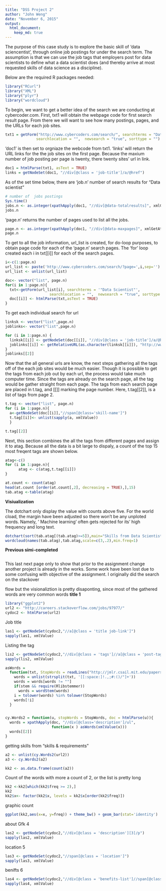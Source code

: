 ```yaml
---
title: "DSS Project 2"
author: "John Weng"
date: "November 6, 2015"
output: 
  html_document:
    keep_md: true
---
```


The purpose of this case study is to explore the basic skill of 'data sciencentist', through online job postings for under the search term. The assumption is that we can use the job tags that employers post for data scientists to define what a data scientist does (and thereby arrive at most requested skills of data science as a discipline).

Below are the required R packages needed:

```r
library("RCurl")
library("XML")
library("plyr")
library("wordcloud")
```

To begin, we want to get a better idea of the search we are conducting at cybercoder.com. First, txt1 will obtain the webpage code for first search result page. From there we will want to see how many postings, pages, and the URLs for each job sites.
```r
txt1 = getForm("http://www.cybercoders.com/search/", searchterms = "Data Scientist",
              searchlocation = "",  newsearch = "true", sorttype = "")
```
'doc1' is then set to orgniaze the webcode from txt1. 'links' will return the URL links for the the job sites on the first page. Because the maxium  number of job posting per page is twenty, there twenty sites' url in link. 
```r
doc1 = htmlParse(txt1, asText = TRUE)
links = getNodeSet(doc1, "//div[@class = 'job-title']/a/@href")
```

As of the set time below, there are 'job.n' number of search results for "Data scientist"
```r
# number of  jobs postings
Sys.time()
jobs.n <- as.integer(xpathApply(doc1, "//div[@data-totalresults]", xmlGetAttr, "data-totalresults"))
jobs.n
```
'page.n' returns the number of pages used to list all the jobs.
```r
page.n <- as.integer(xpathApply(doc1, "//div[@data-maxpages]", xmlGetAttr, "data-maxpages"))
page.n
```

To get to all the job information, url_list is created, for do-loop purposes, to obtain page code for each of the 'page.n' search pages. The 'for' loop created each i in txt[[i]] for each of the search pages.  
```r
i<-c(1:page.n)
url_list <- paste('http://www.cybercoders.com/search/?page=',i,sep='')
url_list <- unlist(url_list)

doc<- vector("list", page.n)
for(i in 1:page.n){
  txt<-getForm(url_list[i], searchterms = '"Data Scientist"',
                    searchlocation = "",  newsearch = "true", sorttype = "")
  doc[[i]] <- htmlParse(txt,asText = TRUE)
}

```

To get each individual search for url
```r
linksk <- vector("list",page.n)
joblinks<- vector("list",page.n)

for (i in 1:page.n) {
  linksk[[i]] <- getNodeSet(doc[[i]], "//div[@class = 'job-title']/a/@href")
  joblinks[[i]] <- getRelativeURL(as.character(linksk[[i]]), "http://www.cybercoders.com/")
}
joblinks[[2]]
```

Now that the all general urls are know, the next steps gathering all the tags off of the each job sites would be much easier. Though it is possible to get the tags from each job out by each url, the process would take much computer time. Since the tags are already on the search page, all the tag would be gather straight from each page. The tags from each search page are placed in t.tag, and [[]] marking the page number. Here, t.tag[[2]], is a list of tags from page 2.
```r

t.tag <- vector("list", page.n)
for (i in 1:page.n){
  a<-getNodeSet(doc[[i]],"//span[@class='skill-name']")
  t.tag[[i]]<- unlist(sapply(a, xmlValue))
  }

t.tag[[2]]
```
Next, this section combines the all the tags from different pages and assign it to atag. Because all the data is a bit large to dispaly, a count of the top 15 most freqent tags are shown below. 

```r
atag<-c()
for (i in 1:page.n){
      atag <- c(atag,t.tag[[i]])
}

at.count <- count(atag) 
head(at.count [order(at.count[,2], decreasing = TRUE),],15)
tab.atag <-table(atag)
```

**Visiualization**

The dotchart only display the value with counts above five.
For the world cload, the margin have been adjusted so there won't be any unploted words. Namely, ' Machine learning' often gets rejected for its' high frequency and long text. 
```r
dotchart(sort(tab.atag[(tab.atag)>=5]),main="Skills from Data Scientist Search(count>=3)",)
wordcloud(names(tab.atag),tab.atag,scale=c(3,.2),min.freq=1)
```


**Previous simi-completed**
```r
```
This last next page only to show that prior to the assignment change another project is already in the works. Some work have been lost due to some confusing with objective of the assignment. I originally did the search on the stackover 

flow but the visionaliztion is pretty disaponting, since most of the gathered words are very common words
**title 1**

```r
library("ggplot2")
url2 <- "http://careers.stackoverflow.com/jobs/97977/"
cydoc2 <- htmlParse(url2)
```

Job title
```r
las1 <- getNodeSet(cydoc2,"//a[@class = 'title job-link']")
sapply(las1, xmlValue)
```
Listing the tag
```r

lis2 <- getNodeSet(cydoc2,"//div[@class = 'tags']//a[@class = 'post-tag job-link']")
sapply(lis2, xmlValue)
```

```r
asWords =
  function(txt, StopWords = readLines("http://jmlr.csail.mit.edu/papers/volume5/lewis04a/a11-smart-stop-list/english.stop"), stem = FALSE){
    words = unlist(strsplit(txt, '[[:space:]!.,;#:()/"]+'))
    words = words[words != ""]
    if(stem && require(Rlibstemmer))
      words = wordStem(words)
    i = tolower(words) %in% tolower(StopWords)
    words[!i]
  }


cy.Words2 = function(u, stopWords = StopWords, doc = htmlParse(u)){
  words = xpathApply(doc, "//div[@class='description']/ul",
                     function(x ) asWords(xmlValue(x)))
  words[[2]]
}
```

getting skills from "skills & requirements"
```r
a2 <- unlist(cy.Words2(url2))
a3 <- cy.Words2(a2)

kk2 <- as.data.frame(count(a2))

```
Count of the words with more a count of 2, or the list is pretty long
```r
kk2 <-kk2[which(kk2$freq >= 2),]
kk2
kk2$x<- factor(kk2$x, levels = kk2$x[order(kk2$freq)])
```
graphic count 
```r
ggplot(kk2,aes(x=x, y=freq)) + theme_bw() + geom_bar(stat='identity')
```
about Gfk 4
```r
las2 <- getNodeSet(cydoc2,"//div[@class = 'description'][3]/p")
sapply(las2, xmlValue)
```
location 5
```r
las3 <- getNodeSet(cydoc2,"//span[@class = 'location']")
sapply(las3, xmlValue)
```
benifts 6
```r
las4 <- getNodeSet(cydoc2,"//div[@class = 'benefits-list']//span[@class = 'benefit-desciption']")
sapply(las4, xmlValue)
```
